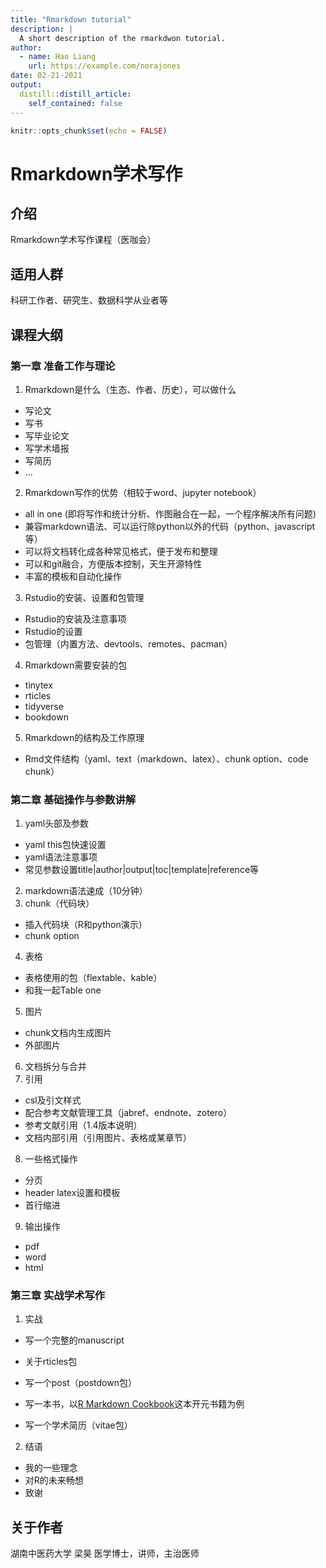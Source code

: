 ```yaml
---
title: "Rmarkdown tutorial"
description: |
  A short description of the rmarkdwon tutorial.
author:
  - name: Hao Liang
    url: https://example.com/norajones
date: 02-21-2021
output:
  distill::distill_article:
    self_contained: false
---
```



```r
knitr::opts_chunk$set(echo = FALSE)
```

# Rmarkdown学术写作

## 介绍
Rmarkdown学术写作课程（医咖会）

## 适用人群
科研工作者、研究生、数据科学从业者等


## 课程大纲

### 第一章 准备工作与理论

1.  Rmarkdown是什么（生态、作者、历史），可以做什么
- 写论文
- 写书
- 写毕业论文
- 写学术墙报
- 写简历
- ...
2.  Rmarkdown写作的优势（相较于word、jupyter notebook）
- all in one (即将写作和统计分析、作图融合在一起，一个程序解决所有问题)
- 兼容markdown语法、可以运行除python以外的代码（python、javascript等）
- 可以将文档转化成各种常见格式，便于发布和整理
- 可以和git融合，方便版本控制，天生开源特性
- 丰富的模板和自动化操作
3.  Rstudio的安装、设置和包管理
- Rstudio的安装及注意事项
- Rstudio的设置
- 包管理（内置方法、devtools、remotes、pacman）
4.  Rmarkdown需要安装的包
- tinytex
- rticles
- tidyverse
- bookdown
5.  Rmarkdown的结构及工作原理
- Rmd文件结构（yaml、text（markdown、latex）、chunk option、code chunk）

### 第二章 基础操作与参数讲解

1.  yaml头部及参数
- yaml this包快速设置
- yaml语法注意事项
- 常见参数设置title|author|output|toc|template|reference等
2.  markdown语法速成（10分钟）
3.  chunk（代码块）
- 插入代码块（R和python演示）
- chunk option
4.  表格
- 表格使用的包（flextable、kable）
- 和我一起Table one
5.  图片
- chunk文档内生成图片
- 外部图片
6. 文档拆分与合并
7. 引用
- csl及引文样式
- 配合参考文献管理工具（jabref、endnote、zotero）
- 参考文献引用（1.4版本说明）
- 文档内部引用（引用图片、表格或某章节）
8. 一些格式操作
- 分页
- header latex设置和模板
- 首行缩进
9. 输出操作
- pdf
- word
- html

### 第三章 实战学术写作
1. 实战
 - 写一个完整的manuscript
 - 关于rticles包
 - 写一个post（postdown包）
 - 写一本书，以[R Markdown Cookbook](https://github.com/yihui/rmarkdown-cookbook)这本开元书籍为例
 
 - 写一个学术简历（vitae包）
 
2. 结语
- 我的一些理念
- 对R的未来畅想
- 致谢

## 关于作者
湖南中医药大学 梁昊 医学博士，讲师，主治医师




